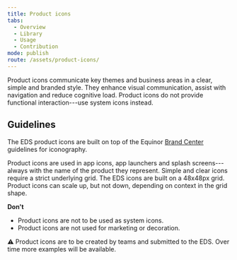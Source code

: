 ```yaml
---
title: Product icons
tabs:
  - Overview
  - Library
  - Usage
  - Contribution
mode: publish
route: /assets/product-icons/
---
```


Product icons communicate key themes and business areas in a clear, simple and branded style. They enhance visual communication, assist with navigation and reduce cognitive load. Product icons do not provide functional interaction---use system icons instead.

<!--One to two sentences as an introduction to the component-->

## Guidelines

<!--List how to use it, sizes, widths, grid interactions, color allowances -->

The EDS product icons are built on top of the Equinor [Brand Center](https://communicationtoolbox.equinor.com/brandcenter/en/equinorbc/component/default/103 'Brand Center Toolbox Guidelines') guidelines for iconography.

Product icons are used in app icons, app launchers and splash screens---always with the name of the product they represent. Simple and clear icons require a strict underlying grid. The EDS icons are built on a 48x48px grid. Product icons can scale up, but not down, depending on context in the grid shape.

**Don't**

<!--Bullet point list if needed -->

- Product icons are not to be used as system icons.
- Product icons are not used for marketing or decoration.

<FigmaImage
  url="https://www.figma.com/file/BQjYMxdSdgRkdhKTDDU7L4KU/Assets?node-id=2%3A4"
  alt="Figma design for product icons"
/>

:warning: Product icons are to be created by teams and submitted to the EDS. Over time more examples will be available.
